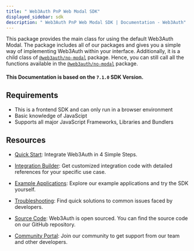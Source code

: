 ```yaml
---
title: " Web3Auth PnP Web Modal SDK"
displayed_sidebar: sdk
description: " Web3Auth PnP Web Modal SDK | Documentation - Web3Auth"
---
```


This package provides the main class for using the default Web3Auth Modal. The package includes all of our packages and gives you a simple way of
implementing Web3Auth within your interface. Additionally, it is a child class of [`@web3auth/no-modal`](/sdk/pnp/web/no-modal) package. Hence, you
can still call all the functions available in the [`@web3auth/no-modal`](/sdk/pnp/web/no-modal) package.

#### This Documentation is based on the `7.1.0` SDK Version.

## Requirements

- This is a frontend SDK and can only run in a browser environment
- Basic knowledge of JavaScipt
- Supports all major JavaScript Frameworks, Libraries and Bundlers

## Resources

- [Quick Start](/quick-start?product=Plug+and+Play&sdk=Plug+and+Play+Web+Modal+SDK&platform=React): Integrate Web3Auth in 4 Simple Steps.

- [Integration Builder](/integration-builder?lang=REACT&chain=ETH&evmFramework=WEB3&customAuth=NONE&mfa=DEFAULT&whitelabel=NO&useModal=YES&web3AuthNetwork=TESTNET&rnMode=EXPO&stepIndex=0):
  Get customized integration code with detailed references for your specific use case.

- [Example Applications](/examples?product=Plug+and+Play&sdk=Plug+and+Play+Web+Modal+SDK): Explore our example applications and try the SDK yourself.

- [Troubleshooting](/troubleshooting): Find quick solutions to common issues faced by developers.

- [Source Code](https://github.com/Web3Auth/web3auth-web/): Web3Auth is open sourced. You can find the source code on our GitHub repository.

- [Community Portal](https://web3auth.io/community/c/help-pnp/pnp-modal/7): Join our community to get support from our team and other developers.
